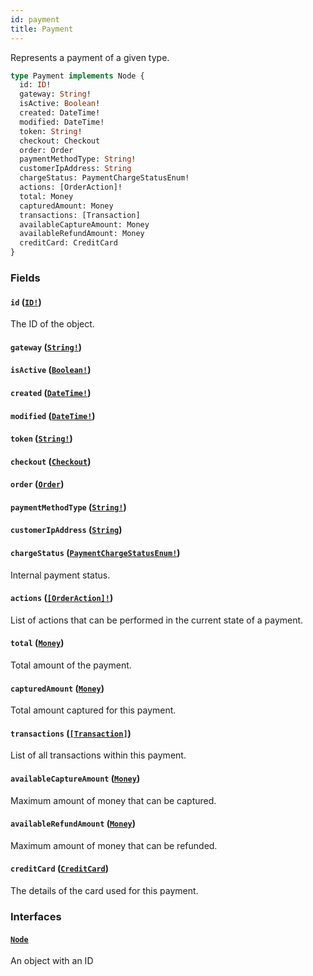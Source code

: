 ```yaml
---
id: payment
title: Payment
---
```


Represents a payment of a given type.

```graphql
type Payment implements Node {
  id: ID!
  gateway: String!
  isActive: Boolean!
  created: DateTime!
  modified: DateTime!
  token: String!
  checkout: Checkout
  order: Order
  paymentMethodType: String!
  customerIpAddress: String
  chargeStatus: PaymentChargeStatusEnum!
  actions: [OrderAction]!
  total: Money
  capturedAmount: Money
  transactions: [Transaction]
  availableCaptureAmount: Money
  availableRefundAmount: Money
  creditCard: CreditCard
}
```

### Fields

#### `id` ([`ID!`](../../../developer/api-reference/scalars/id))

The ID of the object.

#### `gateway` ([`String!`](../../../developer/api-reference/scalars/string))

#### `isActive` ([`Boolean!`](../../../developer/api-reference/scalars/boolean))

#### `created` ([`DateTime!`](../../../developer/api-reference/scalars/date-time))

#### `modified` ([`DateTime!`](../../../developer/api-reference/scalars/date-time))

#### `token` ([`String!`](../../../developer/api-reference/scalars/string))

#### `checkout` ([`Checkout`](../../../developer/api-reference/objects/checkout))

#### `order` ([`Order`](../../../developer/api-reference/objects/order))

#### `paymentMethodType` ([`String!`](../../../developer/api-reference/scalars/string))

#### `customerIpAddress` ([`String`](../../../developer/api-reference/scalars/string))

#### `chargeStatus` ([`PaymentChargeStatusEnum!`](../../../developer/api-reference/enums/payment-charge-status-enum))

Internal payment status.

#### `actions` ([`[OrderAction]!`](../../../developer/api-reference/enums/order-action))

List of actions that can be performed in the current state of a payment.

#### `total` ([`Money`](../../../developer/api-reference/objects/money))

Total amount of the payment.

#### `capturedAmount` ([`Money`](../../../developer/api-reference/objects/money))

Total amount captured for this payment.

#### `transactions` ([`[Transaction]`](../../../developer/api-reference/objects/transaction))

List of all transactions within this payment.

#### `availableCaptureAmount` ([`Money`](../../../developer/api-reference/objects/money))

Maximum amount of money that can be captured.

#### `availableRefundAmount` ([`Money`](../../../developer/api-reference/objects/money))

Maximum amount of money that can be refunded.

#### `creditCard` ([`CreditCard`](../../../developer/api-reference/objects/credit-card))

The details of the card used for this payment.

### Interfaces

#### [`Node`](../../../developer/api-reference/interfaces/node)

An object with an ID

